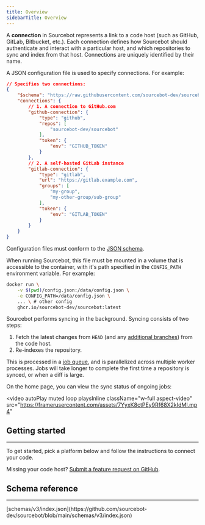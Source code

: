 ```yaml
---
title: Overview
sidebarTitle: Overview
---
```



A **connection** in Sourcebot represents a link to a code host (such as GitHub, GitLab, Bitbucket, etc.). Each connection defines how Sourcebot should authenticate and interact with a particular host, and which repositories to sync and index from that host. Connections are uniquely identified by their name.

A JSON configuration file is used to specify connections. For example:

```json
// Specifies two connections:
{
    "$schema": "https://raw.githubusercontent.com/sourcebot-dev/sourcebot/main/schemas/v3/index.json",
    "connections": {
        // 1. A connection to GitHub.com
        "github-connection": {
            "type": "github",
            "repos": [
                "sourcebot-dev/sourcebot"
            ],
            "token": {
                "env": "GITHUB_TOKEN"
            }
        },
        // 2. A self-hosted GitLab instance
        "gitlab-connection": {
            "type": "gitlab",
            "url": "https://gitlab.example.com",
            "groups": [
                "my-group",
                "my-other-group/sub-group"
            ],
            "token": {
                "env": "GITLAB_TOKEN"
            }
        }
    }
}
```

Configuration files must conform to the [JSON schema](#schema-reference).

When running Sourcebot, this file must be mounted in a volume that is accessible to the container, with it's path specified in the `CONFIG_PATH` environment variable. For example:

```bash
docker run \
    -v $(pwd)/config.json:/data/config.json \
    -e CONFIG_PATH=/data/config.json \
    ... \ # other config
    ghcr.io/sourcebot-dev/sourcebot:latest
```

Sourcebot performs syncing in the background. Syncing consists of two steps:
1. Fetch the latest changes from `HEAD` (and any [additional branches](/docs/features/search/multi-branch-indexing)) from the code host.
2. Re-indexes the repository.

This is processed in a [job queue](/docs/overview#architecture), and is parallelized across multiple worker processes. Jobs will take longer to complete the first time a repository is synced, or when a diff is large.

On the home page, you can view the sync status of ongoing jobs:

<video
    autoPlay
    muted
    loop
    playsInline
    className="w-full aspect-video"
    src="https://framerusercontent.com/assets/7YyxK8ctPEy9Rf68X2kIdMI.mp4"
></video>

## Getting started
---

To get started, pick a platform below and follow the instructions to connect your code.

<SupportedPlatforms />

<Note>Missing your code host? [Submit a feature request on GitHub](https://github.com/sourcebot-dev/sourcebot/discussions/categories/ideas).</Note>


## Schema reference
---

<Accordion title="Reference">
[schemas/v3/index.json](https://github.com/sourcebot-dev/sourcebot/blob/main/schemas/v3/index.json)

<ConfigSchema />

</Accordion>

